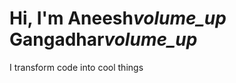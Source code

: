 <link href="https://fonts.googleapis.com/icon?family=Material+Icons" rel="stylesheet"></link>
<link href="/custom.css" rel="stylesheet"></link>

# Hi, I'm Aneesh<i class="material-icons play" id="aneesh">volume_up</i> Gangadhar<i class="material-icons play" id="gangadhar">volume_up</i>

I transform code into cool things
